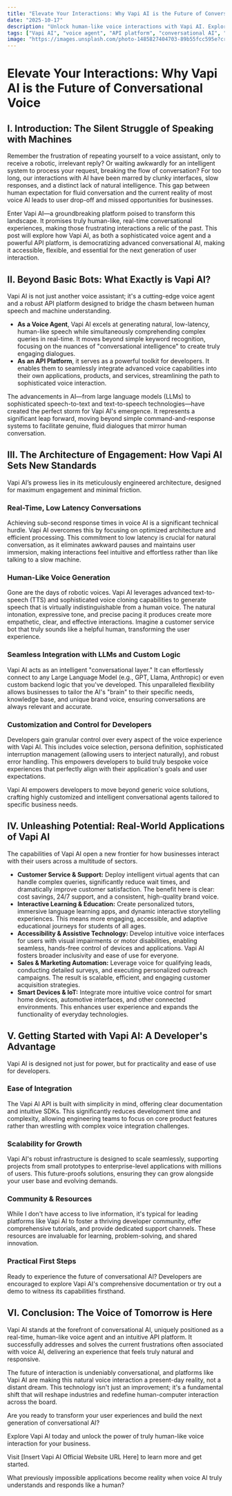 ```yaml
---
title: "Elevate Your Interactions: Why Vapi AI is the Future of Conversational Voice"
date: "2025-10-17"
description: "Unlock human-like voice interactions with Vapi AI. Explore this powerful API platform and voice agent, designed for seamless integration and real-time conversational experiences, revolutionizing user engagement and simplifying complex voice development."
tags: ["Vapi AI", "voice agent", "API platform", "conversational AI", "real-time voice", "AI integration", "developer tools", "custom voice AI"]
image: "https://images.unsplash.com/photo-1485827404703-89b55fcc595e?crop=entropy&cs=tinysrgb&fit=max&fm=jpg&ixid=M3w0MTExMTl8MHwxfHNlYXJjaHwxfHxhaSUyMGFnZW50fGVufDB8fHx8MTc2MDcxNzMwNHww&ixlib=rb-4.1.0&q=80&w=1080"
---
```



# Elevate Your Interactions: Why Vapi AI is the Future of Conversational Voice

## I. Introduction: The Silent Struggle of Speaking with Machines

Remember the frustration of repeating yourself to a voice assistant, only to receive a robotic, irrelevant reply? Or waiting awkwardly for an intelligent system to process your request, breaking the flow of conversation? For too long, our interactions with AI have been marred by clunky interfaces, slow responses, and a distinct lack of natural intelligence. This gap between human expectation for fluid conversation and the current reality of most voice AI leads to user drop-off and missed opportunities for businesses.

Enter Vapi AI—a groundbreaking platform poised to transform this landscape. It promises truly human-like, real-time conversational experiences, making those frustrating interactions a relic of the past. This post will explore how Vapi AI, as both a sophisticated voice agent and a powerful API platform, is democratizing advanced conversational AI, making it accessible, flexible, and essential for the next generation of user interaction.

## II. Beyond Basic Bots: What Exactly is Vapi AI?

Vapi AI is not just another voice assistant; it's a cutting-edge voice agent and a robust API platform designed to bridge the chasm between human speech and machine understanding.

*   **As a Voice Agent**, Vapi AI excels at generating natural, low-latency, human-like speech while simultaneously comprehending complex queries in real-time. It moves beyond simple keyword recognition, focusing on the nuances of "conversational intelligence" to create truly engaging dialogues.
*   **As an API Platform**, it serves as a powerful toolkit for developers. It enables them to seamlessly integrate advanced voice capabilities into their own applications, products, and services, streamlining the path to sophisticated voice interaction.

The advancements in AI—from large language models (LLMs) to sophisticated speech-to-text and text-to-speech technologies—have created the perfect storm for Vapi AI's emergence. It represents a significant leap forward, moving beyond simple command-and-response systems to facilitate genuine, fluid dialogues that mirror human conversation.

## III. The Architecture of Engagement: How Vapi AI Sets New Standards

Vapi AI’s prowess lies in its meticulously engineered architecture, designed for maximum engagement and minimal friction.

### Real-Time, Low Latency Conversations

Achieving sub-second response times in voice AI is a significant technical hurdle. Vapi AI overcomes this by focusing on optimized architecture and efficient processing. This commitment to low latency is crucial for natural conversation, as it eliminates awkward pauses and maintains user immersion, making interactions feel intuitive and effortless rather than like talking to a slow machine.

### Human-Like Voice Generation

Gone are the days of robotic voices. Vapi AI leverages advanced text-to-speech (TTS) and sophisticated voice cloning capabilities to generate speech that is virtually indistinguishable from a human voice. The natural intonation, expressive tone, and precise pacing it produces create more empathetic, clear, and effective interactions. Imagine a customer service bot that truly sounds like a helpful human, transforming the user experience.

### Seamless Integration with LLMs and Custom Logic

Vapi AI acts as an intelligent "conversational layer." It can effortlessly connect to any Large Language Model (e.g., GPT, Llama, Anthropic) or even custom backend logic that you've developed. This unparalleled flexibility allows businesses to tailor the AI's "brain" to their specific needs, knowledge base, and unique brand voice, ensuring conversations are always relevant and accurate.

### Customization and Control for Developers

Developers gain granular control over every aspect of the voice experience with Vapi AI. This includes voice selection, persona definition, sophisticated interruption management (allowing users to interject naturally), and robust error handling. This empowers developers to build truly bespoke voice experiences that perfectly align with their application's goals and user expectations.

<Callout emoji="💡">
Vapi AI empowers developers to move beyond generic voice solutions, crafting highly customized and intelligent conversational agents tailored to specific business needs.
</Callout>

## IV. Unleashing Potential: Real-World Applications of Vapi AI

The capabilities of Vapi AI open a new frontier for how businesses interact with their users across a multitude of sectors.

*   **Customer Service & Support:** Deploy intelligent virtual agents that can handle complex queries, significantly reduce wait times, and dramatically improve customer satisfaction. The benefit here is clear: cost savings, 24/7 support, and a consistent, high-quality brand voice.
*   **Interactive Learning & Education:** Create personalized tutors, immersive language learning apps, and dynamic interactive storytelling experiences. This means more engaging, accessible, and adaptive educational journeys for students of all ages.
*   **Accessibility & Assistive Technology:** Develop intuitive voice interfaces for users with visual impairments or motor disabilities, enabling seamless, hands-free control of devices and applications. Vapi AI fosters broader inclusivity and ease of use for everyone.
*   **Sales & Marketing Automation:** Leverage voice for qualifying leads, conducting detailed surveys, and executing personalized outreach campaigns. The result is scalable, efficient, and engaging customer acquisition strategies.
*   **Smart Devices & IoT:** Integrate more intuitive voice control for smart home devices, automotive interfaces, and other connected environments. This enhances user experience and expands the functionality of everyday technologies.

## V. Getting Started with Vapi AI: A Developer's Advantage

Vapi AI is designed not just for power, but for practicality and ease of use for developers.

### Ease of Integration

The Vapi AI API is built with simplicity in mind, offering clear documentation and intuitive SDKs. This significantly reduces development time and complexity, allowing engineering teams to focus on core product features rather than wrestling with complex voice integration challenges.

### Scalability for Growth

Vapi AI's robust infrastructure is designed to scale seamlessly, supporting projects from small prototypes to enterprise-level applications with millions of users. This future-proofs solutions, ensuring they can grow alongside your user base and evolving demands.

### Community & Resources

While I don't have access to live information, it's typical for leading platforms like Vapi AI to foster a thriving developer community, offer comprehensive tutorials, and provide dedicated support channels. These resources are invaluable for learning, problem-solving, and shared innovation.

### Practical First Steps

Ready to experience the future of conversational AI? Developers are encouraged to explore Vapi AI's comprehensive documentation or try out a demo to witness its capabilities firsthand.

## VI. Conclusion: The Voice of Tomorrow is Here

Vapi AI stands at the forefront of conversational AI, uniquely positioned as a real-time, human-like voice agent and an intuitive API platform. It successfully addresses and solves the current frustrations often associated with voice AI, delivering an experience that feels truly natural and responsive.

The future of interaction is undeniably conversational, and platforms like Vapi AI are making this natural voice interaction a present-day reality, not a distant dream. This technology isn't just an improvement; it's a fundamental shift that will reshape industries and redefine human-computer interaction across the board.

Are you ready to transform your user experiences and build the next generation of conversational AI?

Explore Vapi AI today and unlock the power of truly human-like voice interaction for your business.

Visit [Insert Vapi AI Official Website URL Here] to learn more and get started.

<Callout emoji="🤔">
What previously impossible applications become reality when voice AI truly understands and responds like a human?
</Callout>